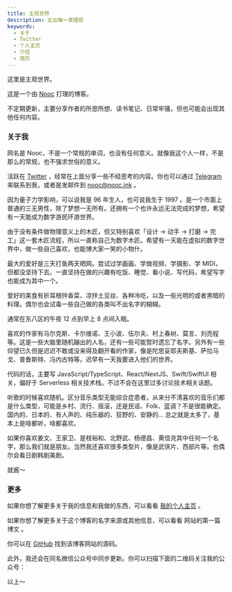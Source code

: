 ```yaml
---
title: 主观世界
description: 走出唯一真理观
keywords:
  - 关于
  - Twitter
  - 个人主页
  - 介绍
  - 简历
---
```


这里是主观世界。

这是一个由 [Nooc](https://nooc.ink) 打理的博客。

不定期更新，主要分享作者的所思所想、读书笔记、日常牢骚，但也可能会出现其他任何内容。

### 关于我

网名是 Nooc，不是一个常规的单词，也没有任何意义。就像我这个人一样，不是那么的常规，也不强求世俗的意义。

活跃在 [Twitter](https://twitter.com/noobnooc) ，经常在上面分享一些不经思考的内容。你也可以通过 [Telegram](https://t.me/noobnooc) 来联系到我，或者是发邮件到 [nooc@nooc.ink](mailto:nooc@nooc.ink) 。

因为量子力学影响，可以说我是 96 年生人，也可说我生于 1997 。是一个市面上普通的三无男性，除了梦想一无所有。还拥有一个也许永远无法完成的梦想，希望有一天能成为数字游民环游世界。

由于没有条件做物理意义上的木匠，但又特别喜欢「设计 -> 动手 -> 打磨 -> 完工」这一套木匠流程，所以一直称自己为数字木匠。希望有一天能在虚拟的数字世界中，做一些自己喜欢，也能博大家一笑的小物什。

最大的爱好是三天打鱼两天晒网。尝试过学画画、学做视频、学摄影、学 MIDI，但都没坚持下去。一直坚持在做的兴趣有吃饭、睡觉、看小说、写代码，希望写字也能成为其中一个。

爱好的美食有折耳根拌香菜、凉拌土豆丝、各种冷吃，以及一些光明的或者黑暗的料理。偶尔也会试毒一些自己做的各类叫不出名字的糊糊。

通常在东八区的午夜 12 点到早上 8 点间入眠。

喜欢的作家有马尔克斯、卡尔维诺、王小波、伍尔夫、村上春树、莫言、刘亮程等。这是一些大脑里随机蹦出的人名，还有一些可能暂时遗忘了名字。另外有一些仰望已久但是迟迟不敢或没来得及翻开看的作家，像是陀思妥耶夫斯基、萨拉马戈、普鲁斯特、冯内古特等。迟早有一天我要进入他们的世界。

代码的话，主要写 JavaScript/TypeScript、React/NextJS、Swift/SwiftUI 相关，偏好于 Serverless 相关技术栈。不过不会在这里过多讨论技术相关话题。

听歌的时候喜欢随机。区分音乐类型无能综合症患者，从来分不清喜欢的音乐们都是什么类型，可能是乡村、流行、摇滚，还是民谣、Folk、蓝调？不是很能确定。国内的、日本的、有人声的、纯乐器的、狂野的、安静的... 总之就是太多了，基本上是啥都听，啥都喜欢。

如果你喜欢姜文、王家卫、是枝裕和、北野武、杨德昌、黄信尧其中任何一个名字，那么我们就是朋友。当然我还喜欢很多类型片，像是武侠片、西部片等。也偶尔会看日剧韩剧美剧。

就酱～

### 更多

如果你想了解更多关于我的信息和我做的东西，可以看看 [我的个人主页](https://nooc.ink) 。

如果你想了解更多关于这个博客的名字来源或其他信息，可以看看 <Link href="/posts/get-started">网站的第一篇博文</Link> 。

你可以在 [GitHub](https://github.com/noobnooc/subjective.world) 找到该博客网站的源码。

此外，我还会在同名微信公众号中同步更新。你可以扫描下面的二维码关注我的公众号：

<QRCodeSVG
  value="http://weixin.qq.com/r/dEgsNJnEhcT6rd1X9x1m"
  bgColor="transparent"
  fgColor="currentColor"
/>

以上～

